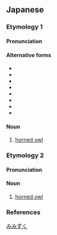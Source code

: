 ==Japanese==
{{wikipedia|lang=ja}}

===Etymology 1===
{{ja-kanjitab|yomi=irr|sort=みみずく}}

====Pronunciation====
{{ja-pron|yomi=irr|みみずく|acc=2|acc_ref=DJR}}

====Alternative forms====
* {{l|ja|木兎}}
* {{l|ja|鵩}}
* {{l|ja|鶹}}
* {{l|ja|鵂}}
* {{l|ja|角鴟}}
* {{l|ja|鴟鵂}}
* {{l|ja|耳木菟}}
* {{l|ja|耳木兎}}

====Noun====
{{ja-noun|みみずく|ミミズク|hhira=みみづく}}

# [[horned owl]]

===Etymology 2===
{{ja-kanjitab|yomi=irr|sort=すく'}}

====Pronunciation====
{{ja-pron|yomi=irr|ずく|acc=2|acc_ref=DJR}}

====Noun====
{{ja-noun|ずく|ズク|hhira=づく}}

# [[horned owl]]

===References===
<references/>

[[Category:ja:Owls|みみずく]]